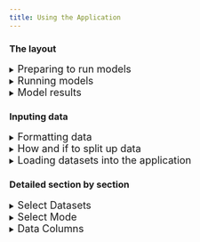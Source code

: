 ```yaml
---
title: Using the Application
---
```


### The layout

<details>

<summary><font size = "4">Preparing to run models</font></summary>

The app components are ordered to go left right / top to bottom, usually in the order you would modify them in a typical workflow. 

At the very top, we have a few buttons. The first is a link to go to the home page (***NOTE TO SELF, may deprecate if move to one page app***), a link to the documentation (this website), and in the right we have the git versions and buttons with links to the git repos. 

![Navigation](/content/images/app_screenshot_top_buttons.png)

In the top left, we have the data upload / select pane. You can browse through existing datasets in the app or upload further datasets. 

![Data browsing and upload section of the app](/content/images/app_screenshot_data.png)

The datasets will do different things depending on which 'mode' is selected. 

![Mode and approach section of the app](/content/images/app_screenshot_mode.png)

To the right, once one or more datasets are selected, options are available in the Data Columns pane. This allows for selection of which columns will be considered in the model run event. Depending on mode and the dataset(s) selected, you will have different options here and your choices will result in different behaviors (see more details in Data Columns section) 

![Data Columns pane](/content/images/app_screenshot_data_columns.png)

To the right of that, you have options for parameterization. Within this pane, you can choose parameters for signal processing,

![Parameters pane: signal processing](/content/images/app_screenshot_signal_processing.png)

parameters specific to the mode, 

![Parameters pane: mode general](/content/images/app_screenshot_general_train_params.png)

and parameters specific to the training/fine-tuning approach.

![Parameters pane: approach](/content/images/app_screenshot_approach_specific_train_params.png)

Once all of these sections have been considered, you can run the particular model event (will vary depending on mode) with the run button. 

![Run button](/content/images/app_screenshot_run.png)

</details>

<details>

<summary><font size = "4">Running models</font></summary>

The run button will execute the model run event based on the parameters provided in the aforementioned sections.

![Run button](/content/images/app_screenshot_run.png)

While the model is running, there is an intermediate app stage where you will be provided live information. The run button will display as a loading icon during training. Jobs cannot be canceled once started (***NOTE: maybe can change if move to single page app?***). To the left of the run button is logging information for the algorithm process.

![Event logs](/content/images/run_in_progress_logs.png)

To the right is a live display of the training loss and validation loss, used to assess the appropriate degree of model fitting and help select a resonable training time or early stopping criterion. 

![Training loss curve](/content/images/run_in_progress_graph.png)

While model training is ongoing, the numner of concurrent tensorflow jobs in the top bar will increment up by one. This is a global value shared between all users currently training models on the server, and exists to help identify if any errors or poor performance could be related to resource contention.

![Concurrent tensorflow jobs](/content/images/run_in_progress_concurrent.png)

Any errors observed during model training will be displayed in the bottom left, accompanied by a banner error. 

![Errors](/content/images/errors.png)

</details>

<details>

<summary><font size = "4">Model results</font></summary>

If the model run event has finished without errors, you can scroll down to see outputs relevant to the mode selected. 

![Completed run](/content/images/run_complete.png)

In the center section are stats and graphical artifacts demonstrating model behaviors and performance. Depending on whether truth ages were provided, this will show a truth vs prediction scatterplot, a histogram, or both if age data are partially provided. Color values will indicate splits if in training or fine tuning mode, or dataset name if in inference mode.

![Stats and graphical artifacts](/content/images/run_complete_stats.png)

While also mentioned as a live feedback source while running models, the completed training loss curve is available in the top right. Note that all embedded visualizations have built in features such as allowing zooming, hovering points for more precise values, and saving views as an image directly. 

![Training loss artifact](/content/images/run_complete_loss_curve.png)

On the left are the parameters used for the completed run. There are also two fields where you can add some descriptive information on the run: a name and a description, which are metadata which are attached to exported objects once provided. 

![Model run configuration](/content/images/run_complete_configuration.png)

On the right are a few options to export model results. The download results button downloads run outputs (model objects, age predictions, metadata, etc), and the upload trianed model (only available after training or fine-tuning) allows for you to upload a model so it is available for subsequent inference or fine-tuning by any lab users. After upload, it will be immediately available for further workflows using that trained model. 

![Outputs](/content/images/run_complete_outputs.png)

</details>

### Inputing data 

<details>

<summary><font size = "4">Formatting data</font></summary>

First, you will need to identify the data that you'd like to work with. The technique specifically accepts both spectroscopy data along with other per-otolith biological or spatiotemporal contextual data. The codebase and app use a fairy primitive string matching protocol, and they both make assumptions about what certain columns do based on naming, so remember:

**What you name columns matters!**

All of the naming conventions are defined at the codebase level, within the file ["constants"](https://github.com/noaa-afsc/ftnirs-ml-codebase/blob/main/ftnirsml/constants.py) within the ML codebase. Here are some examples of a few of them at the time of writing:

* IDNAME = "id"
* RESPONSENAME = "age"
* WN_STRING_NAME = 'wn**'
* SPLITNAME = "split"

This means that the codebase and application will give columns with these names special treatment, and so when preparing data you will need to be very aware when you need to name your dataset with on of these columns. Here are their definitions:

* id: a unique identifier that should be globally unique to the specific otolith. Keeping the id specific to the identity of the otolith is important, as when many datasets are being used for training there are filters within the app to ensure that incidental duplicate values that lead to dataset contamination and comprimised results are not present  The contents are not as important, this could be a path to an image, an integer key, a hash, etc.

* age: this is the response variable, and while it is not necessary to include in every dataset (such as when this is not available and should be predicted with inference in the app), it is needed for model training or fine-tuning. The app will be flexible if the age column is provided but ages are only available for certain rows- for these datasets, mark missing ages as NA.  

* wn\*\*: this is the syntax that wav numbers should correspond to. The app will assume any column with characters containing 'wn' (***note to self, this is a good back end improvement, should just match to start of string***) is a wav number column. The numbers should directly follow the 'wn' prefix, so a value 8000 would be specified as "wn8000". Decimal values are ok, ie wn8000.0023. The wav numbers can be in ascending or decending order but must be consecutive (cannot have other biological/spatiotemporal columns interspersed between them), and where they are located in the dataframe does not matter. (***note to self: test all these assumptions, reduce if more permissive than remembered***)

* split: OPTIONAL: this is defined if you would like to define custom training splits during training. If you do want to define training splits, you must define this columns with the exact categories "training","validation","test" (you may leave out one or two of these as desired). You can also define this column, and within the app still specify app generated splits as desired.

In addition to these specific values, there is also a registry of 'standard variables', which help combine like data between different groups and also contain information about the type of data which help for how the application treats these data types. Here is an example of how these are defined: 

STANDARD_COLUMN_NAMES = {IDNAME:{'data_type':'unq_text'},
        SPLITNAME:{'data_type':'int'},
        'catch_year' : {'data_type':'int'},
        'catch_month': {'data_type': 'int'},
        'catch_day': {'data_type': 'int'},
        'sex' : {'data_type':'categorical'},
        RESPONSENAME : {'data_type':'numeric'},
        'latitude' : {'data_type':'numeric'},
        'longitude' : {'data_type':'numeric'},
        'region': {'data_type': 'categorical'},
        'fish_length': {'data_type': 'numeric'},
        'fish_weight': {'data_type': 'numeric'},
        'otolith_weight': {'data_type': 'numeric'},
        'gear_depth': {'data_type': 'numeric'},
        'gear_temp': {'data_type': 'numeric'}
        }

In the above, declaring categorical variables will allow for instance the application to automatically apply one-hot encoding to these variables. (***note to self, this is a good back end improvement, define UNITS ***)

![Application interpretation of a dataset based on names of columns in dataset](/content/images/standard_columns.png)

For some examples of properly formatted data, you can refer to sample [datasets](https://github.com/noaa-afsc/ftnirs-ml-codebase/tree/main/tests/Data) in the tests folder of the ML codebase

</details>

<details>

<summary><font size = "4">How and if to split up data</font></summary>

There are two different different philosophies to provide data to the app. One is with larger, expansive datasets meant to cover large portions of your dataset. These should be named and curated for keeping in the app for continuous reuse and shared use. 

Additionaly, you can split up datasets for more specific experiments involving varying along spatiotemporal groupings. While the app will allow you to aggregate data for processing in common, it does not contain features to split up larger datasets into smaller components (it does, however,  allow you to select which columns you'd like to consider in a given model run event). If you are doing a yearly model inference/update workflow, you may choose to load data in different temporally bounded datasets (data_2016.csv, data_2017.csv, etc) which will allow for fine grain control of which to include or leave out. If you are interested in performing experiments over geospatial differences (data_GoA.csv, data_Ber.csv) this is another way you can split up data. 

The app will flag and reject if there are multiple datasets that contain and equal id, to avoid dataset contaminiation issues during training that will comprimise results. It will do this at time of model training, meaning that datasets splitting up the same data in different ways can go into the application simultaneously. With many different possible ways to split up and organize data prior to the app, datasets of this style are best managed for short term use, and will need to get cleared out periodically by site admins to keep the number of total datasets to resonable levels in the dropdowns (***NOTE to self: this is a good QoL feature: temporary datasets.). 

![Application error for non-unique IDs](/content/images/id_nonunique.png)

</details>


<details>

<summary><font size = "4">Loading datasets into the application </font></summary>

To upload data into the app, use the upload button in the top left. 

![Data browsing and upload section of the app](/content/images/app_screenshot_data_zoom.png)

</details>

### Detailed section by section 


<details>

<summary><font size = "4">Select Datasets </font></summary>

This section allows you to select from previously uploaded data and upload new datasets. Any .csv file will be accepted, and the app will attempt to use certain columns based on exact matches to naming convention. Depending on the mode, the purpose of the dataset will be variable. For most downstream operations, datasets are used as a vertically concatenated (think 'rbind' in R) combination of all the selected datasets. Output data will use names and unique hashes of these component datasets for record keeping and more detailed breadowns outside of the app. 

See next section for how these selected datasets are used for the different modes. 

![Data browsing and upload section of the app](/content/images/app_screenshot_data_zoom.png)

</details>

<details>

<summary><font size = "4">Select Mode</font></summary>

ML models that fit the application native format can be directly uploaded. See examples of use of the ML codebase, including the case where you convert an existing model into the compatible application model format. For inputting models generated through the application, simply path to the output .keras.zip file downloaded from a previous training event. 

The datasets you have selected will function differently depending on what mode you select:

* If 'training' is selected, the selected dataset(s) will function as training data. 
* If 'inference' is selected, the selected dataset(s) will function as data upon which inference is applied (output statistics will use existance of 'age' if available, otherwise will report histogram of output ages)
* If 'fine-tuning' is selected, the selected dataset(s) will function as data for which the model is fine tuned on.

<details>

<summary><font size = "4">Training Mode</font></summary>

The training mode is used when a new model is being trained using a combination of user selected training data (indicated in the data selection pan in the top left) and a given techinique ("approach"). The "basic model" approach is a simple and minimal archetecture that is customizable in parameters and is trained in a single training event. The hyperband algorithm is a more sophisticated orchestration technique where model archecture is 'tuned' to optimize performance over a sequence of optimization rounds. 

These approaches are defined in the ML codebase, and must be encorporated into the application code itself. The application code has been designed so addition of additional approaches is straightforward, and in the ["constants"](https://github.com/noaa-afsc/ftnirs-ml-codebase/blob/main/ftnirsml/constants.py) file within the ML codebase a data structure exists (TRAINING APPROACHES) to define particular parameters related to that approach, which allows the app to provide them in a more streamlined way (no code development required). 

![An example of two different available approaches in the training mode](/content/images/app_screenshot_data.png)

</details>

<details>

<summary><font size = "4">Inference mode</font></summary>

The inference mode is used when a previously trained model exists, and you wish to apply it to a different dataset. The inference mode will take this chosen model and attempt, if compatible, to apply it to the user selected training data (indicated in the data selection pan in the top left). Note that the application will aggressively attempt to make datasets compatible, so pay attention to any information provided in the model metadata as well as in the data pane. Datasets run for inference can include the response column. If the response column is provided, R2 scores will be provided, if not, a histogram of ages with be provided, and if ages are partially known, both will be provided. 

</details>

<details>

<summary><font size = "4">Fine-tuning mode</font></summary>

The fine-tuning mode is used when a previously trained model exists, and you wish to retain some information from the previous weights while 'fine-tuning' it on another dataset. This is an operation that takes some nuance, especially considering the shallow depth of most of these models which make it very easy to discard existing weights if number of training epochs and learning rate (***NOTE to self: is this even in here? Add??***) is not chosen carefully. 

</details>

</details>

<details>

<summary><font size = "4">Data Columns</font></summary>

The data columns pane is responsive to both:

* The column names in the selected datsets, and
* The mode selected

The data pane will display the following information: 

1. Wav numbers and spectrography attributes for each different dataset, as well as if they are 'valid' (fit the criteria for wn** columns and are formatted correctly), and equivalent (how many match the same spectroscopy settings)
2. Whether columns match known reserved names (id, split, age), Standard Column names, or other. 
3. The number of datasets where the particular column is included.
4. Any special treatment of that particular column. This can include: 
    * treated as a reserved column name (unselectable- automatically used)
    * one hot encoding was applied (default for standard columns marked as 'categorical' type)

![Information in Data Columns](/content/images/data_columns_lots_o_details.png)


</details>